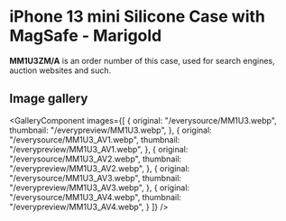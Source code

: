 
# iPhone 13 mini Silicone Case with MagSafe - Marigold

<Callout type='info' emoji='👉🏻'>**MM1U3ZM/A** is an order number of this case, used for search engines, auction websites and such.</Callout>

## Image gallery

<GalleryComponent
    images={[
      {
        original: "/everysource/MM1U3.webp",
        thumbnail: "/everypreview/MM1U3.webp",
      },
      {
        original: "/everysource/MM1U3_AV1.webp",
        thumbnail: "/everypreview/MM1U3_AV1.webp",
      },
      {
        original: "/everysource/MM1U3_AV2.webp",
        thumbnail: "/everypreview/MM1U3_AV2.webp",
      },
      {
        original: "/everysource/MM1U3_AV3.webp",
        thumbnail: "/everypreview/MM1U3_AV3.webp",
      },
      {
        original: "/everysource/MM1U3_AV4.webp",
        thumbnail: "/everypreview/MM1U3_AV4.webp",
      }
    ]}
  />
